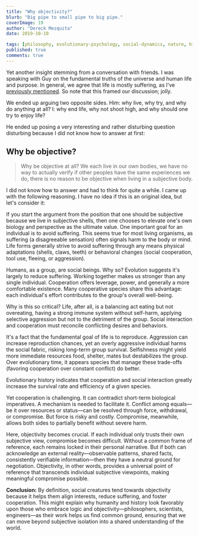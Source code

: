 ```yaml
---
title: "Why objectivity?"
blurb: "Big pipe to small pipe to big pipe."
coverImage: 19
author: "Dereck Mezquita"
date: 2019-10-10

tags: [philosophy, evolutionary-psychology, social-dynamics, nature, history]
published: true
comments: true
---
```


Yet another insight stemming from a conversation with friends. I was speaking with Guy on the fundamental truths of the universe and human life and purpose. In general, we agree that life is mostly suffering, as I've [previously mentioned](/blog/20191007_life-is-suffering). So note that this framed our discussion; jolly.

We ended up arguing two opposite sides. Him: why live, why try, and why do anything at all? I: why end life, why not shoot high, and why should one try to enjoy life?

He ended up posing a very interesting and rather disturbing question disturbing because I did not know how to answer at first:

## Why be objective?

<Blockquote src='Guy'>
Why be objective at all? We each live in our own bodies, we have no way to actually verify if other peoples have the same experiences we do, there is no reason to be objective when living in a subjective body.
</Blockquote>

I did not know how to answer and had to think for quite a while. I came up with the following reasoning. I have no idea if this is an original idea, but let's consider it:

If you start the argument from the position that one should be subjective because we live in subjective shells, then one chooses to elevate one's own biology and perspective as the ultimate value. One important goal for an individual is to avoid suffering. This seems true for most living organisms, as suffering (a disagreeable sensation) often signals harm to the body or mind. Life forms generally strive to avoid suffering through any means physical adaptations (shells, claws, teeth) or behavioral changes (social cooperation, tool use, fleeing, or aggression).

Humans, as a group, are social beings. Why so? Evolution suggests it's largely to reduce suffering. Working together makes us stronger than any single individual. Cooperation offers leverage, power, and generally a more comfortable existence. Many cooperative species share this advantage: each individual's effort contributes to the group's overall well-being.

Why is this so critical? Life, after all, is a balancing act eating but not overeating, having a strong immune system without self-harm, applying selective aggression but not to the detriment of the group. Social interaction and cooperation must reconcile conflicting desires and behaviors.

It's a fact that the fundamental goal of life is to reproduce. Aggression can increase reproduction chances, yet an overly aggressive individual harms the social fabric, risking long-term group survival. Selfishness might yield more immediate resources food, shelter, mates but destabilizes the group. Over evolutionary time, it appears species that manage these trade-offs (favoring cooperation over constant conflict) do better.

<Alert type='note'>
Evolutionary history indicates that cooperation and social interaction greatly increase the survival rate and efficiency of a given species.
</Alert>

Yet cooperation is challenging. It can contradict short-term biological imperatives. A mechanism is needed to facilitate it. Conflict among equals—be it over resources or status—can be resolved through force, withdrawal, or compromise. But force is risky and costly. Compromise, meanwhile, allows both sides to partially benefit without severe harm.

Here, objectivity becomes crucial. If each individual only trusts their own subjective view, compromise becomes difficult. Without a common frame of reference, each remains locked in their personal narrative. But if both can acknowledge an external reality—observable patterns, shared facts, consistently verifiable information—then they have a neutral ground for negotiation. Objectivity, in other words, provides a universal point of reference that transcends individual subjective viewpoints, making meaningful compromise possible.

**Conclusion:** By definition, social creatures tend towards objectivity because it helps them align interests, reduce suffering, and foster cooperation. This might explain why humanity and history look favorably upon those who embrace logic and objectivity—philosophers, scientists, engineers—as their work helps us find common ground, ensuring that we can move beyond subjective isolation into a shared understanding of the world.